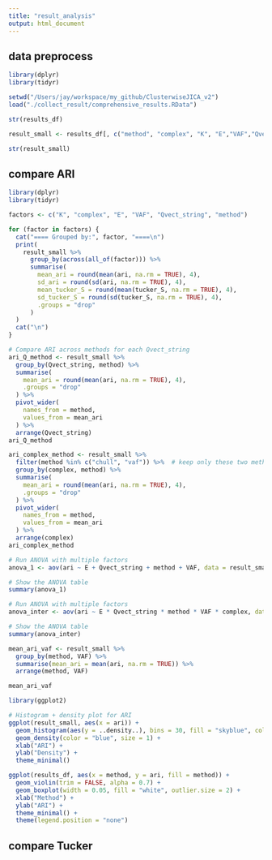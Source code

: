 ```yaml
---
title: "result_analysis"
output: html_document
---
```


## data preprocess

```r
library(dplyr)
library(tidyr)

setwd("/Users/jay/workspace/my_github/ClusterwiseJICA_v2")
load("./collect_result/comprehensive_results.RData")

```

```r
str(results_df)
```

```r
result_small <- results_df[, c("method", "complex", "K", "E","VAF","Qvect_string","ari","tucker_S")]
```

```r
str(result_small)
```

## compare ARI

```r
library(dplyr)
library(tidyr)

factors <- c("K", "complex", "E", "VAF", "Qvect_string", "method")

for (factor in factors) {
  cat("==== Grouped by:", factor, "====\n")
  print(
    result_small %>%
      group_by(across(all_of(factor))) %>%
      summarise(
        mean_ari = round(mean(ari, na.rm = TRUE), 4),
        sd_ari = round(sd(ari, na.rm = TRUE), 4),
        mean_tucker_S = round(mean(tucker_S, na.rm = TRUE), 4),
        sd_tucker_S = round(sd(tucker_S, na.rm = TRUE), 4),
        .groups = "drop"
      )
  )
  cat("\n")
}


```

```r
# Compare ARI across methods for each Qvect_string
ari_Q_method <- result_small %>%
  group_by(Qvect_string, method) %>%
  summarise(
    mean_ari = round(mean(ari, na.rm = TRUE), 4),
    .groups = "drop"
  ) %>%
  pivot_wider(
    names_from = method,
    values_from = mean_ari
  ) %>%
  arrange(Qvect_string)
ari_Q_method
```


```r
ari_complex_method <- result_small %>%
  filter(method %in% c("chull", "vaf")) %>%  # keep only these two methods
  group_by(complex, method) %>%
  summarise(
    mean_ari = round(mean(ari, na.rm = TRUE), 4),
    .groups = "drop"
  ) %>%
  pivot_wider(
    names_from = method,
    values_from = mean_ari
  ) %>%
  arrange(complex)
ari_complex_method
```


```r
# Run ANOVA with multiple factors
anova_1 <- aov(ari ~ E + Qvect_string + method + VAF, data = result_small)

# Show the ANOVA table
summary(anova_1)
```



```r
# Run ANOVA with multiple factors
anova_inter <- aov(ari ~ E * Qvect_string * method * VAF * complex, data = result_small)

# Show the ANOVA table
summary(anova_inter)
```


```r
mean_ari_vaf <- result_small %>%
  group_by(method, VAF) %>%
  summarise(mean_ari = mean(ari, na.rm = TRUE)) %>%
  arrange(method, VAF)

mean_ari_vaf


```


```r
library(ggplot2)

# Histogram + density plot for ARI
ggplot(result_small, aes(x = ari)) +
  geom_histogram(aes(y = ..density..), bins = 30, fill = "skyblue", color = "black", alpha = 0.7) +
  geom_density(color = "blue", size = 1) +
  xlab("ARI") +
  ylab("Density") +
  theme_minimal()
```

```r
ggplot(results_df, aes(x = method, y = ari, fill = method)) +
  geom_violin(trim = FALSE, alpha = 0.7) +
  geom_boxplot(width = 0.05, fill = "white", outlier.size = 2) + 
  xlab("Method") +
  ylab("ARI") +
  theme_minimal() +
  theme(legend.position = "none")
```




## compare Tucker
